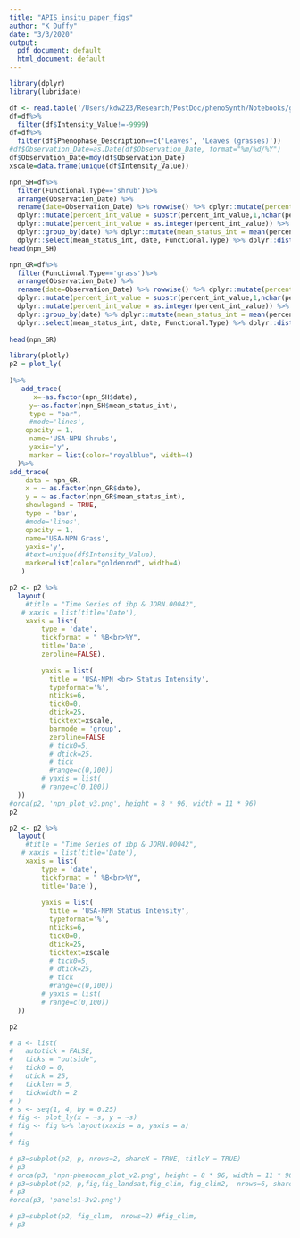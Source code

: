 ```yaml
---
title: "APIS_insitu_paper_figs"
author: "K Duffy"
date: "3/3/2020"
output:
  pdf_document: default
  html_document: default
---
```

```r
library(dplyr)
library(lubridate)
```

```r
df <- read.table('/Users/kdw223/Research/PostDoc/phenoSynth/Notebooks/greenwave_dacqre/npn_data/Jornada_StatusandIntensity_leaves.csv', header = TRUE, sep = ",", stringsAsFactors = FALSE)
df=df%>%
  filter(df$Intensity_Value!=-9999)
df=df%>%
  filter(df$Phenophase_Description==c('Leaves', 'Leaves (grasses)'))
#df$Observation_Date=as.Date(df$Observation_Date, format="%m/%d/%Y")
df$Observation_Date=mdy(df$Observation_Date)
xscale=data.frame(unique(df$Intensity_Value))
```
```r

npn_SH=df%>%
  filter(Functional.Type=='shrub')%>%
  arrange(Observation_Date) %>%
  rename(date=Observation_Date) %>% rowwise() %>% dplyr::mutate(percent_int_value = strsplit(Intensity_Value, '-')[[1]][2]) %>%
  dplyr::mutate(percent_int_value = substr(percent_int_value,1,nchar(percent_int_value)-1))%>%
  dplyr::mutate(percent_int_value = as.integer(percent_int_value)) %>% ungroup() %>%
  dplyr::group_by(date) %>% dplyr::mutate(mean_status_int = mean(percent_int_value)) %>% 
  dplyr::select(mean_status_int, date, Functional.Type) %>% dplyr::distinct()
head(npn_SH)
```

```r
npn_GR=df%>%
  filter(Functional.Type=='grass')%>%
  arrange(Observation_Date) %>%
  rename(date=Observation_Date) %>% rowwise() %>% dplyr::mutate(percent_int_value = strsplit(Intensity_Value, '-')[[1]][2]) %>%
  dplyr::mutate(percent_int_value = substr(percent_int_value,1,nchar(percent_int_value)-1)) %>%
  dplyr::mutate(percent_int_value = as.integer(percent_int_value)) %>% ungroup() %>%
  dplyr::group_by(date) %>% dplyr::mutate(mean_status_int = mean(percent_int_value)) %>% 
  dplyr::select(mean_status_int, date, Functional.Type) %>% dplyr::distinct()
  
head(npn_GR)
```

```r

library(plotly)
p2 = plot_ly(
  
)%>%
   add_trace(
      x=~as.factor(npn_SH$date),
     y=~as.factor(npn_SH$mean_status_int),
     type = "bar",
     #mode='lines', 
    opacity = 1,
     name='USA-NPN Shrubs',
     yaxis='y',
     marker = list(color="royalblue", width=4)
  )%>%
add_trace(
    data = npn_GR,
    x = ~ as.factor(npn_GR$date),
    y = ~ as.factor(npn_GR$mean_status_int),
    showlegend = TRUE,
    type = 'bar',
    #mode='lines',
    opacity = 1,
    name='USA-NPN Grass', 
    yaxis='y',
    #text=unique(df$Intensity_Value),
    marker=list(color="goldenrod", width=4)
   ) 

```

```r
p2 <- p2 %>%
  layout(
    #title = "Time Series of ibp & JORN.00042",
   # xaxis = list(title='Date'),
    xaxis = list(
        type = 'date',
        tickformat = " %B<br>%Y", 
        title='Date', 
        zeroline=FALSE),
        
        yaxis = list(
          title = 'USA-NPN <br> Status Intensity',
          typeformat='%', 
          nticks=6,
          tick0=0,
          dtick=25,
          ticktext=xscale, 
          barmode = 'group', 
          zeroline=FALSE
          # tick0=5,
          # dtick=25, 
          # tick
          #range=c(0,100))
        # yaxis = list(
        # range=c(0,100))
  ))
#orca(p2, 'npn_plot_v3.png', height = 8 * 96, width = 11 * 96)
p2


```

```r
p2 <- p2 %>%
  layout(
    #title = "Time Series of ibp & JORN.00042",
   # xaxis = list(title='Date'),
    xaxis = list(
        type = 'date',
        tickformat = " %B<br>%Y", 
        title='Date'),
        
        yaxis = list(
          title = 'USA-NPN Status Intensity',
          typeformat='%', 
          nticks=6,
          tick0=0,
          dtick=25,
          ticktext=xscale
          # tick0=5,
          # dtick=25, 
          # tick
          #range=c(0,100))
        # yaxis = list(
        # range=c(0,100))
  ))

p2

# a <- list(
#   autotick = FALSE,
#   ticks = "outside",
#   tick0 = 0,
#   dtick = 25,
#   ticklen = 5,
#   tickwidth = 2
# )
# s <- seq(1, 4, by = 0.25)
# fig <- plot_ly(x = ~s, y = ~s)
# fig <- fig %>% layout(xaxis = a, yaxis = a)
# 
# fig
```

```r
# p3=subplot(p2, p, nrows=2, shareX = TRUE, titleY = TRUE)
# p3
# orca(p3, 'npn-phenocam_plot_v2.png', height = 8 * 96, width = 11 * 96)
# p3=subplot(p2, p,fig,fig_landsat,fig_clim, fig_clim2,  nrows=6, shareX=TRUE, titleY = TRUE) #fig_clim,
# p3
#orca(p3, 'panels1-3v2.png')
```

```r
# p3=subplot(p2, fig_clim,  nrows=2) #fig_clim,
# p3
```